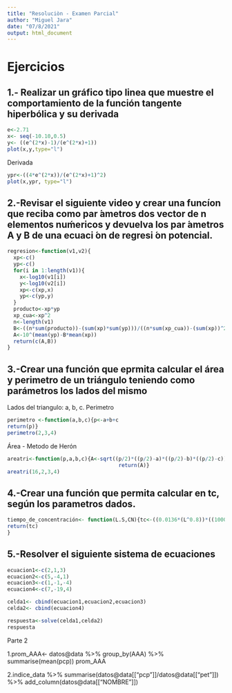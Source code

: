 ```yaml
---
title: "Resoluciòn - Examen Parcial"
author: "Miguel Jara"
date: "07/8/2021"
output: html_document
---
```


# Ejercicios
## 1.- Realizar un gráfico tipo linea que muestre el comportamiento de la función tangente hiperbólica y su derivada 

```r
e<-2.71
x<- seq(-10.10,0.5)
y<- ((e^(2*x)-1)/(e^(2*x)+1))
plot(x,y,type="l")
```
Derivada

```r
ypr<-((4*e^(2*x))/(e^(2*x)+1)^2)
plot(x,ypr, type="l")
```

## 2.-Revisar el siguiente video y crear una funcíon que reciba como par ́ametros dos vector de n elementos nuḿericos y devuelva los par ́ametros A y B de una ecuaci ́on de regresi ́on potencial.
```r
regresion<-function(v1,v2){
  xp<-c()
  yp<-c()
  for(i in 1:length(v1)){
    x<-log10(v1[i])
    y<-log10(v2[i])
    xp<-c(xp,x)
    yp<-c(yp,y)
  }
  producto<-xp*yp
  xp_cua<-xp^2
  n<-length(v1)
  B<-((n*sum(producto))-(sum(xp)*sum(yp)))/((n*sum(xp_cua))-(sum(xp))^2)
  A<-10^(mean(yp)-B*mean(xp))
  return(c(A,B))
}
```
## 3.-Crear una función que eprmita calcular el área y perimetro de un triángulo teniendo como parámetros los lados del mismo
Lados del triangulo: a, b, c.
Perimetro
```r

perimetro <-function(a,b,c){p<-a+b+c
return(p)}
perimetro(2,3,4)
```

Área - Metodo de Herón
```r
areatri<-function(p,a,b,c){A<-sqrt((p/2)*((p/2)-a)*((p/2)-b)*((p/2)-c))
                                    return(A)}
areatri(16,2,3,4)
```

## 4.-Crear una función que permita calcular en tc, según los parametros dados.

```r
tiempo_de_concentración<- function(L.S,CN){tc<-((0.0136*(L^0.8))*((1000/CN)-9)^0.7)/S^0.5
return(tc)
}
```

## 5.-Resolver el siguiente sistema de ecuaciones

```r
ecuacion1<-c(2,1,3)
ecuacion2<-c(5,-4,1)
ecuacion3<-c(1,-1,-4)
ecuacion4<-c(7,-19,4)

celda1<- cbind(ecuacion1,ecuacion2,ecuacion3)
celda2<- cbind(ecuacion4)

respuesta<-solve(celda1,celda2)
respuesta
```

Parte 2

1.prom_AAA<- datos@data %>% 
  group_by(AAA) %>% 
  summarise(mean(pcp))
prom_AAA

2.indice_data %>%  summarise(datos@data[["pcp"]]/datos@data[["pet"]]) %>% 
  add_column(datos@data[["NOMBRE"]])



